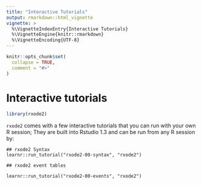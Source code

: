 ```yaml
---
title: "Interactive Tutorials"
output: rmarkdown::html_vignette
vignette: >
  %\VignetteIndexEntry{Interactive Tutorials}
  %\VignetteEngine{knitr::rmarkdown}
  %\VignetteEncoding{UTF-8}
---
```


```r
knitr::opts_chunk$set(
  collapse = TRUE,
  comment = "#>"
)
```
# Interactive tutorials
```r
library(rxode2)
```

`rxode2` comes with a few interactive tutorials that you can run with
your own R session; They are built into Rstudio 1.3 and can be run
from any R session by:

```
## rxode2 Syntax
learnr::run_tutorial("rxode2-00-syntax", "rxode2")

## rxode2 event tables 

learnr::run_tutorial("rxode2-00-events", "rxode2")
```
